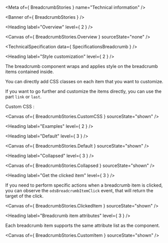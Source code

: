 
<Meta of={ BreadcrumbStories } name="Technical information" />

<Banner of={ BreadcrumbStories } />

<Heading label="Overview" level={ 2 } />

<Canvas of={ BreadcrumbStories.Overview } sourceState="none" />

<TechnicalSpecification data={ SpecificationsBreadcrumb } />

<Heading label="Style customization" level={ 2 } />

The breadcrumb component wraps and applies style on the breadcrumb items contained inside.

You can directly add CSS classes on each item that you want to customize.

If you want to go further and customize the items directly, you can use the part `link` or `last`.

Custom CSS :

<Canvas of={ BreadcrumbStories.CustomCSS } sourceState="shown" />

<Heading label="Examples" level={ 2 } />

<Heading label="Default" level={ 3 } />

<Canvas of={ BreadcrumbStories.Default } sourceState="shown" />

<Heading label="Collapsed" level={ 3 } />

<Canvas of={ BreadcrumbStories.Collapsed } sourceState="shown" />

<Heading label="Get the clicked item" level={ 3 } />

If you need to perform specific actions when a breadcrumb item is clicked,
you can observe the `odsBreadcrumbItemClick` event, that will return the target of the click.

<Canvas of={ BreadcrumbStories.ClickedItem } sourceState="shown" />

<Heading label="Breadcrumb item attributes" level={ 3 } />

Each breadcrumb item supports the same attribute list as the <StorybookLink kind="ODS Components/Link" label="ods-link" story="Technical information" /> component.

<Canvas of={ BreadcrumbStories.CustomItem } sourceState="shown" />
